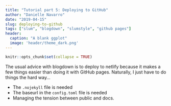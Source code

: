 ```yaml
---
title: "Tutorial part 5: Deploying to GitHub"
author: "Danielle Navarro"
date: "2019-04-15"
slug: deploying-to-github
tags: ["slum", "blogdown", "slumstyle", "github pages"]
header:
  caption: "A blank ggplot"
  image: 'header/theme_dark.png'
---
```


```r
knitr::opts_chunk$set(collapse = TRUE)
```

The usual advice with blogdown is to deploy to netlify because it makes a few things easier than doing it with GitHub pages. Naturally, I just have to do things the hard way...

- The `.nojekyll` file is needed
- The baseurl in the `config.toml` file is needed
- Managing the tension between public and docs.

